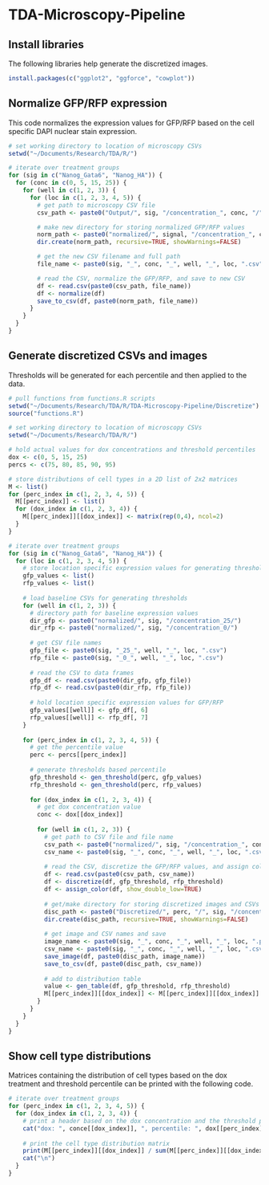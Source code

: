 # TDA-Microscopy-Pipeline

## Install libraries

The following libraries help generate the discretized images.

```r
install.packages(c("ggplot2", "ggforce", "cowplot"))
```

## Normalize GFP/RFP expression

This code normalizes the expression values for GFP/RFP based on the cell specific DAPI nuclear stain expression.

```r
# set working directory to location of microscopy CSVs
setwd("~/Documents/Research/TDA/R/")

# iterate over treatment groups
for (sig in c("Nanog_Gata6", "Nanog_HA")) {
  for (conc in c(0, 5, 15, 25)) {
    for (well in c(1, 2, 3)) {
      for (loc in c(1, 2, 3, 4, 5)) {
        # get path to microscopy CSV file
        csv_path <- paste0("Output/", sig, "/concentration_", conc, "/")

        # make new directory for storing normalized GFP/RFP values
        norm_path <- paste0("normalized/", signal, "/concentration_", conc, "/")
        dir.create(norm_path, recursive=TRUE, showWarnings=FALSE)

        # get the new CSV filename and full path
        file_name <- paste0(sig, "_", conc, "_", well, "_", loc, ".csv")

        # read the CSV, normalize the GFP/RFP, and save to new CSV
        df <- read.csv(paste0(csv_path, file_name))
        df <- normalize(df)
        save_to_csv(df, paste0(norm_path, file_name))
      }
    }
  }
}
```

## Generate discretized CSVs and images

Thresholds will be generated for each percentile and then applied to the data.

```r
# pull functions from functions.R scripts
setwd("~/Documents/Research/TDA/R/TDA-Microscopy-Pipeline/Discretize")
source("functions.R")

# set working directory to location of microscopy CSVs
setwd("~/Documents/Research/TDA/R/")

# hold actual values for dox concentrations and threshold percentiles
dox <- c(0, 5, 15, 25)
percs <- c(75, 80, 85, 90, 95)

# store distributions of cell types in a 2D list of 2x2 matrices
M <- list()
for (perc_index in c(1, 2, 3, 4, 5)) {
  M[[perc_index]] <- list()
  for (dox_index in c(1, 2, 3, 4)) {
    M[[perc_index]][[dox_index]] <- matrix(rep(0,4), ncol=2)
  }
}

# iterate over treatment groups
for (sig in c("Nanog_Gata6", "Nanog_HA")) {
  for (loc in c(1, 2, 3, 4, 5)) {
    # store location specific expression values for generating thresholds
    gfp_values <- list()
    rfp_values <- list()
    
    # load baseline CSVs for generating thresholds
    for (well in c(1, 2, 3)) {
      # directory path for baseline expression values
      dir_gfp <- paste0("normalized/", sig, "/concentration_25/")
      dir_rfp <- paste0("normalized/", sig, "/concentration_0/")
      
      # get CSV file names
      gfp_file <- paste0(sig, "_25_", well, "_", loc, ".csv")
      rfp_file <- paste0(sig, "_0_", well, "_", loc, ".csv")
      
      # read the CSV to data frames
      gfp_df <- read.csv(paste0(dir_gfp, gfp_file))
      rfp_df <- read.csv(paste0(dir_rfp, rfp_file))
      
      # hold location specific expression values for GFP/RFP
      gfp_values[[well]] <- gfp_df[, 6]
      rfp_values[[well]] <- rfp_df[, 7]
    }
    
    for (perc_index in c(1, 2, 3, 4, 5)) {
      # get the percentile value
      perc <- percs[[perc_index]]
      
      # generate thresholds based percentile
      gfp_threshold <- gen_threshold(perc, gfp_values)
      rfp_threshold <- gen_threshold(perc, rfp_values)
      
      for (dox_index in c(1, 2, 3, 4)) {
        # get dox concentration value
        conc <- dox[[dox_index]]
          
        for (well in c(1, 2, 3)) {
          # get path to CSV file and file name
          csv_path <- paste0("normalized/", sig, "/concentration_", conc, "/")
          csv_name <- paste0(sig, "_", conc, "_", well, "_", loc, ".csv")
          
          # read the CSV, discretize the GFP/RFP values, and assign colors
          df <- read.csv(paste0(csv_path, csv_name))
          df <- discretize(df, gfp_threshold, rfp_threshold)
          df <- assign_color(df, show_double_low=TRUE)
          
          # get/make directory for storing discretized images and CSVs
          disc_path <- paste0("Discretized/", perc, "/", sig, "/concentration_", conc, "/")
          dir.create(disc_path, recursive=TRUE, showWarnings=FALSE)
      
          # get image and CSV names and save
          image_name <- paste0(sig, "_", conc, "_", well, "_", loc, ".png")
          csv_name <- paste0(sig, "_", conc, "_", well, "_", loc, ".csv")
          save_image(df, paste0(disc_path, image_name))
          save_to_csv(df, paste0(disc_path, csv_name))
          
          # add to distribution table
          value <- gen_table(df, gfp_threshold, rfp_threshold)
          M[[perc_index]][[dox_index]] <- M[[perc_index]][[dox_index]] + value
        }
      }
    }
  }
}
```

## Show cell type distributions

Matrices containing the distribution of cell types based on the dox treatment and threshold percentile can be printed with the following code.

```r
# iterate over treatment groups
for (perc_index in c(1, 2, 3, 4, 5)) {
  for (dox_index in c(1, 2, 3, 4)) {
    # print a header based on the dox concentration and the threshold percentile
    cat("dox: ", conce[[dox_index]], ", percentile: ", dox[[perc_index]], "\n", sep="")
    
    # print the cell type distribution matrix
    print(M[[perc_index]][[dox_index]] / sum(M[[perc_index]][[dox_index]]))
    cat("\n")
  }
}
```
